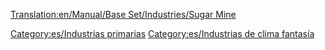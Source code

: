 [[Translation:en/Manual/Base Set/Industries/Sugar Mine]]

{{es/Industrias| nombre = Mina de azúcar
| imagen = SugarMine.png
| climas = [[es/Manual/Clima|Fantasía]]
| acepta = Nada
| produce= [[es/Manual/Base Set/Cargos/Azúcar|Azúcar]]
| notas  = No existe en otros [[es/Manual/Clima|climas]]
}}


[[Category:es/Industrias primarias]]
[[Category:es/Industrias de clima fantasía]]